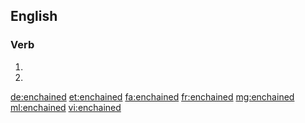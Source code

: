 ==English==

===Verb===
{{head|en|verb form}}

# {{en-simple past of|enchain}}
# {{past participle of|enchain|lang=en}}

[[de:enchained]]
[[et:enchained]]
[[fa:enchained]]
[[fr:enchained]]
[[mg:enchained]]
[[ml:enchained]]
[[vi:enchained]]